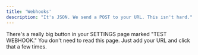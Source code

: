 ```yaml
---
title: 'Webhooks'
description: "It's JSON. We send a POST to your URL. This isn't hard."
---
```


<Note>
  There's a really big button in your SETTINGS page marked "TEST WEBHOOK." You don't need to read this page. Just add your URL and click that a few times.
</Note>